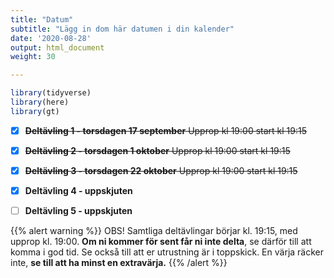 ```yaml
---
title: "Datum"
subtitle: "Lägg in dom här datumen i din kalender"
date: '2020-08-28'
output: html_document
weight: 30

---
```


```r
library(tidyverse)
library(here)
library(gt)
```


- [x] ~~**Deltävling 1  - torsdagen 17 september** Upprop kl 19:00 start kl 19:15~~

- [x] ~~**Deltävling 2 - torsdagen 1 oktober** Upprop kl 19:00 start kl 19:15~~

- [x] ~~**Deltävling 3 - torsdagen 22 oktober** Upprop kl 19:00 start kl 19:15~~

- [x] **Deltävling 4 - uppskjuten** 

- [ ] **Deltävling 5 - uppskjuten** 

{{% alert warning %}}
OBS! Samtliga deltävlingar börjar kl. 19:15, med upprop kl. 19:00. **Om ni kommer för sent får ni inte delta**, se därför till att komma i god tid. Se också till att er utrustning är i toppskick. En värja räcker inte, **se till att ha minst en extravärja.**
{{% /alert %}}
